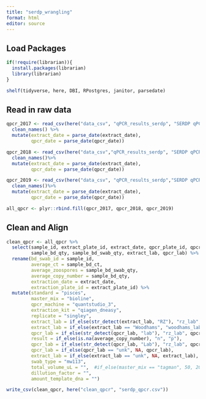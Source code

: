 ```yaml
---
title: "serdp_wrangling"
format: html
editor: source
---
```


## Load Packages

```r

if(!require(librarian)){
  install.packages(librarian)
  library(librarian)
}

shelf(tidyverse, here, DBI, RPostgres, janitor, parsedate)

```

## Read in raw data

```r

qpcr_2017 <- read_csv(here("data_csv", "qPCR_results_serdp", "SERDP qPCR results 2017_220721.csv")) %>% 
  clean_names() %>% 
  mutate(extract_date = parse_date(extract_date),
         qpcr_date = parse_date(qpcr_date))

qpcr_2018 <- read_csv(here("data_csv","qPCR_results_serdp", "SERDP qPCR results 2018_191129.csv")) %>% 
  clean_names()%>% 
  mutate(extract_date = parse_date(extract_date),
         qpcr_date = parse_date(qpcr_date))

qpcr_2019 <- read_csv(here("data_csv", "qPCR_results_serdp","SERDP qPCR results 2019_220721.csv")) %>% 
  clean_names()%>% 
  mutate(extract_date = parse_date(extract_date),
         qpcr_date = parse_date(qpcr_date))

all_qpcr <- plyr::rbind.fill(qpcr_2017, qpcr_2018, qpcr_2019) 

```

## Clean and Align

```r
clean_qpcr <- all_qpcr %>% 
  select(sample_id, extract_plate_id, extract_date, qpcr_plate_id, qpcr_date, sample_bd_ct, 
         sample_bd_qty, sample_bd_swab_qty, extract_lab, qpcr_lab) %>% 
  rename(bd_swab_id = sample_id,
         average_ct = sample_bd_ct,
         average_zoospores = sample_bd_swab_qty,
         average_copy_number = sample_bd_qty,
         extraction_date = extract_date,
         extraction_plate_id = extract_plate_id) %>% 
  mutate(standard = "pisces",
         master_mix = "bioline",
         qpcr_machine = "quantstudio_3",
         extraction_kit = "qiagen_dneasy",
         replicate = "singley",
         extract_lab = if_else(str_detect(extract_lab, "RZ"), "rz_lab", extract_lab),
         extract_lab = if_else(extract_lab == "Woodhams", "woodhams_lab", extract_lab),
         qpcr_lab = if_else(str_detect(qpcr_lab, "lab"), "rz_lab", qpcr_lab),
         result = if_else(is.na(average_copy_number), "n", "p"),
         qpcr_lab = if_else(str_detect(qpcr_lab, "Lab"), "rz_lab", qpcr_lab),
         qpcr_lab = if_else(qpcr_lab == "unk", NA, qpcr_lab),
         extract_lab = if_else(extract_lab == "unk", NA, extract_lab),
         swab_type = "mw113",
         total_volume_uL = "",  #if_else(master_mix == "tagman", 50, 200),
         dillution_factor = "",
         amount_template_dna = "")

write_csv(clean_qpcr, here("clean_qpcr", "serdp_qpcr.csv"))

```
